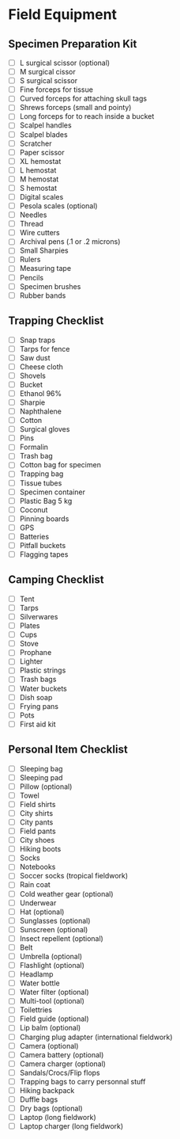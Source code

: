 # Field Equipment

## Specimen Preparation Kit

- [ ] L surgical scissor (optional)
- [ ] M surgical cissor
- [ ] S surgical scissor
- [ ] Fine forceps for tissue
- [ ] Curved forceps for attaching skull tags
- [ ] Shrews forceps (small and pointy)
- [ ] Long forceps for to reach inside a bucket
- [ ] Scalpel handles
- [ ] Scalpel blades
- [ ] Scratcher
- [ ] Paper scissor
- [ ] XL hemostat
- [ ] L hemostat
- [ ] M hemostat
- [ ] S hemostat
- [ ] Digital scales
- [ ] Pesola scales (optional)
- [ ] Needles
- [ ] Thread
- [ ] Wire cutters
- [ ] Archival pens (.1 or .2 microns)
- [ ] Small Sharpies
- [ ] Rulers
- [ ] Measuring tape
- [ ] Pencils
- [ ] Specimen brushes
- [ ] Rubber bands

## Trapping Checklist

- [ ] Snap traps
- [ ] Tarps for fence
- [ ] Saw dust
- [ ] Cheese cloth
- [ ] Shovels
- [ ] Bucket
- [ ] Ethanol 96%
- [ ] Sharpie
- [ ] Naphthalene
- [ ] Cotton
- [ ] Surgical gloves
- [ ] Pins
- [ ] Formalin
- [ ] Trash bag
- [ ] Cotton bag for specimen
- [ ] Trapping bag
- [ ] Tissue tubes
- [ ] Specimen container
- [ ] Plastic Bag 5 kg
- [ ] Coconut
- [ ] Pinning boards
- [ ] GPS
- [ ] Batteries
- [ ] Pitfall buckets
- [ ] Flagging tapes

## Camping Checklist

- [ ] Tent
- [ ] Tarps
- [ ] Silverwares
- [ ] Plates
- [ ] Cups
- [ ] Stove
- [ ] Prophane
- [ ] Lighter
- [ ] Plastic strings
- [ ] Trash bags
- [ ] Water buckets
- [ ] Dish soap
- [ ] Frying pans
- [ ] Pots
- [ ] First aid kit

## Personal Item Checklist

- [ ] Sleeping bag
- [ ] Sleeping pad
- [ ] Pillow (optional)
- [ ] Towel
- [ ] Field shirts
- [ ] City shirts
- [ ] City pants
- [ ] Field pants
- [ ] City shoes
- [ ] Hiking boots
- [ ] Socks
- [ ] Notebooks
- [ ] Soccer socks (tropical fieldwork)
- [ ] Rain coat
- [ ] Cold weather gear (optional)
- [ ] Underwear
- [ ] Hat (optional)
- [ ] Sunglasses (optional)
- [ ] Sunscreen (optional)
- [ ] Insect repellent (optional)
- [ ] Belt
- [ ] Umbrella (optional)
- [ ] Flashlight (optional)
- [ ] Headlamp
- [ ] Water bottle
- [ ] Water filter (optional)
- [ ] Multi-tool (optional)
- [ ] Toilettries
- [ ] Field guide (optional)
- [ ] Lip balm (optional)
- [ ] Charging plug adapter (international fieldwork)
- [ ] Camera (optional)
- [ ] Camera battery (optional)
- [ ] Camera charger (optional)
- [ ] Sandals/Crocs/Flip flops
- [ ] Trapping bags to carry personnal stuff
- [ ] Hiking backpack
- [ ] Duffle bags
- [ ] Dry bags (optional)
- [ ] Laptop (long fieldwork)
- [ ] Laptop charger (long fieldwork)
